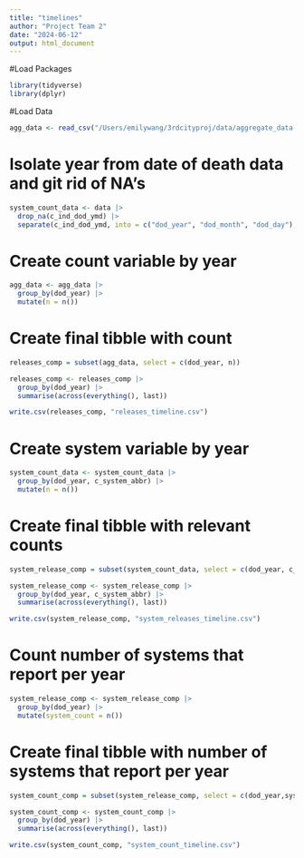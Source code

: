 ```yaml
---
title: "timelines"
author: "Project Team 2"
date: "2024-06-12"
output: html_document
---
```


#Load Packages

```r
library(tidyverse)
library(dplyr)
```

#Load Data

```r
agg_data <- read_csv("/Users/emilywang/3rdcityproj/data/aggregate_data.csv")
```

# Isolate year from date of death data and git rid of NA's

```r
system_count_data <- data |>
  drop_na(c_ind_dod_ymd) |>
  separate(c_ind_dod_ymd, into = c("dod_year", "dod_month", "dod_day"), sep = "-")
```


# Create count variable by year

```r
agg_data <- agg_data |>
  group_by(dod_year) |>
  mutate(n = n())
```


# Create final tibble with count

```r
releases_comp = subset(agg_data, select = c(dod_year, n))

releases_comp <- releases_comp |>
  group_by(dod_year) |>
  summarise(across(everything(), last))

write.csv(releases_comp, "releases_timeline.csv")
```


# Create system variable by year

```r
system_count_data <- system_count_data |>
  group_by(dod_year, c_system_abbr) |>
  mutate(n = n())
```


# Create final tibble with relevant counts

```r
system_release_comp = subset(system_count_data, select = c(dod_year, c_system_abbr, n))

system_release_comp <- system_release_comp |>
  group_by(dod_year, c_system_abbr) |>
  summarise(across(everything(), last))

write.csv(system_release_comp, "system_releases_timeline.csv")
```

# Count number of systems that report per year

```r
system_release_comp <- system_release_comp |>
  group_by(dod_year) |>
  mutate(system_count = n())
```

# Create final tibble with number of systems that report per year

```r
system_count_comp = subset(system_release_comp, select = c(dod_year,system_count))

system_count_comp <- system_count_comp |>
  group_by(dod_year) |>
  summarise(across(everything(), last))

write.csv(system_count_comp, "system_count_timeline.csv")
```

